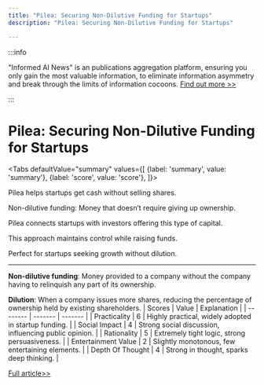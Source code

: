 ```yaml
---
title: "Pilea: Securing Non-Dilutive Funding for Startups"
description: "Pilea: Securing Non-Dilutive Funding for Startups"

---
```



:::info

"Informed AI News" is an publications aggregation platform, ensuring you only gain the most valuable information, to eliminate information asymmetry and break through the limits of information cocoons.  [Find out more >>](/)

:::

# Pilea: Securing Non-Dilutive Funding for Startups


<Tabs
	defaultValue="summary"
	values={[
	{label: 'summary', value: 'summary'},
	{label: 'score', value: 'score'},
]}>
<TabItem value="summary">


Pilea helps startups get cash without selling shares.

Non-dilutive funding: Money that doesn’t require giving up ownership.

Pilea connects startups with investors offering this type of capital.

This approach maintains control while raising funds.

Perfect for startups seeking growth without dilution.

---

**Non-dilutive funding**: Money provided to a company without the company having to relinquish any part of its ownership.

**Dilution**: When a company issues more shares, reducing the percentage of ownership held by existing shareholders.
</TabItem>
<TabItem value="score">
	| Scores     | Value   | Explanation |
	| -------- | ------- | ------- |
	| Practicality  | 6    | Highly practical, widely adopted in startup funding.    |
	| Social Impact | 4     | Strong social discussion, influencing public opinion.    |
	| Rationality    | 5    | Extremely tight logic, strong persuasiveness.    |
	| Entertainment Value    | 2    | Slightly monotonous, few entertaining elements.    |
	| Depth Of Thought    | 4    | Strong in thought, sparks deep thinking.    |
</TabItem>
</Tabs>

[Full article>>](https://pilea.io/)
